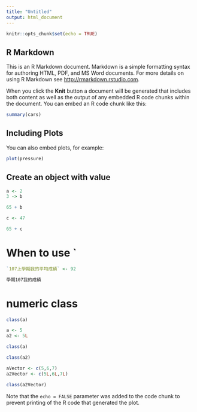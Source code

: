 ```yaml
---
title: "Untitled"
output: html_document
---
```


```r
knitr::opts_chunk$set(echo = TRUE)
```

## R Markdown

This is an R Markdown document. Markdown is a simple formatting syntax for authoring HTML, PDF, and MS Word documents. For more details on using R Markdown see <http://rmarkdown.rstudio.com>.

When you click the **Knit** button a document will be generated that includes both content as well as the output of any embedded R code chunks within the document. You can embed an R code chunk like this:

```r
summary(cars)
```

## Including Plots

You can also embed plots, for example:

```r
plot(pressure)
```

## Create an object with value

```r
a <- 2
3 -> b
```

```r
65 + b
```

```r
c <- 47

65 + c
```
# When to use `

```r
`107上學期我的平均成績` <- 92
```
```r
學期107我的成績
```

# numeric class

```r
class(a)
```

```r
a <- 5
a2 <- 5L
```

```r
class(a)
```

```r
class(a2)
```

```r
aVector <- c(5,6,7)
a2Vector <- c(5L,6L,7L)
```

```r
class(a2Vector)
```

Note that the `echo = FALSE` parameter was added to the code chunk to prevent printing of the R code that generated the plot.
